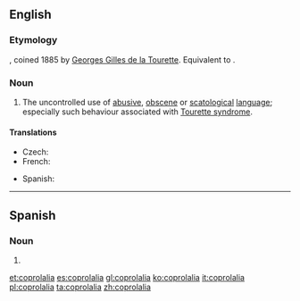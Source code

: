 ==English==

===Etymology===
{{borrowing|fr|coprolalie|lang=en}}, coined 1885 by [[w:Georges Gilles de la Tourette|Georges Gilles de la Tourette]]. Equivalent to {{confix|copro|lalia|lang=en}}.

===Noun===
{{wikipedia}}
{{en-noun|~}}

# The uncontrolled use of [[abusive]], [[obscene]] or [[scatological]] [[language]]; especially such behaviour associated with [[Tourette syndrome]].

====Translations====
{{trans-top|uncontrolled use of obscenity}}
* Czech: {{t+|cs|koprolálie|f}}
* French: {{t+|fr|coprolalie|f}}
{{trans-mid}}
* Spanish: {{t+|es|coprolalia|f}}
{{trans-bottom}}

----
==Spanish==
{{wikipedia|lang=es}}
===Noun===
{{es-noun|f}}

# {{l/en|coprolalia}}

[[et:coprolalia]]
[[es:coprolalia]]
[[gl:coprolalia]]
[[ko:coprolalia]]
[[it:coprolalia]]
[[pl:coprolalia]]
[[ta:coprolalia]]
[[zh:coprolalia]]